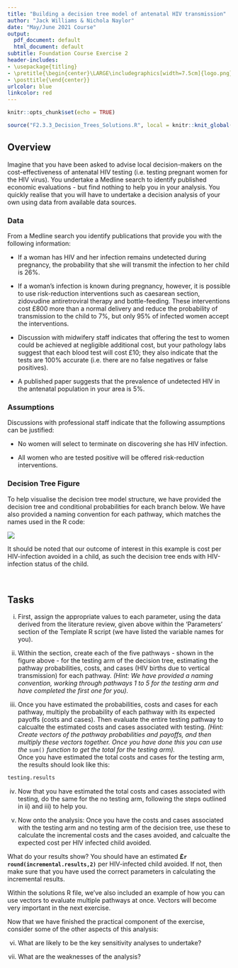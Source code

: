 ```yaml
---
title: "Building a decision tree model of antenatal HIV transmission"
author: "Jack Williams & Nichola Naylor"
date: "May/June 2021 Course"
output:
  pdf_document: default
  html_document: default
subtitle: Foundation Course Exercise 2
header-includes:
- \usepackage{titling}
- \pretitle{\begin{center}\LARGE\includegraphics[width=7.5cm]{logo.png}\\[\bigskipamount]}
- \posttitle{\end{center}}
urlcolor: blue
linkcolor: red
---
```

```r
knitr::opts_chunk$set(echo = TRUE)
```

```r
source("F2.3.3_Decision_Trees_Solutions.R", local = knitr::knit_global())
```

## Overview 

Imagine that you have been asked to advise local decision-makers on the cost-effectiveness of antenatal HIV testing (i.e. testing pregnant women for the HIV virus).  You undertake a Medline search to identify published economic evaluations - but find nothing to help you in your analysis.  You quickly realise that you will have to undertake a decision analysis of your own using data from available data sources.

### Data

From a Medline search you identify publications that provide you with the following information:

* If a woman has HIV and her infection remains undetected during pregnancy, the probability that she will transmit the infection to her child is 26%.

* If a woman’s infection is known during pregnancy, however, it is possible to use risk-reduction interventions such as caesarean section, zidovudine antiretroviral therapy and bottle-feeding.  These interventions cost £800 more than a normal delivery and reduce the probability of transmission to the child to 7%, but only 95% of infected women accept the interventions.

* Discussion with midwifery staff indicates that offering the test to women could be achieved at negligible additional cost, but your pathology labs suggest that each blood test will cost £10; they also indicate that the tests are 100% accurate (i.e. there are no false negatives or false positives).  

* A published paper suggests that the prevalence of undetected HIV in the antenatal population in your area is 5%.

### Assumptions 

Discussions with professional staff indicate that the following assumptions can be justified:

* No women will select to terminate on discovering she has HIV infection.

* All women who are tested positive will be offered risk-reduction interventions.  


### Decision Tree Figure 

To help visualise the decision tree model structure, we have provided the decision tree and conditional probabilities for each branch below. We have also provided a naming convention for each pathway, which matches the names used in the R code: 

![](DecisionTreeHIV2.png)

It should be noted that our outcome of interest in this example is cost per HIV-infection avoided in a child, as such the decision tree ends with HIV-infection status of the child. 

\  

## Tasks

i) First, assign the appropriate values to each parameter, using the data derived from the literature review, given above within the 'Parameters' section of the Template R script (we have listed the variable names for you). 

ii) Within the <Decision Tree> section, create each of the five pathways - shown in the figure above - for the testing arm of the decision tree, estimating the pathway probabilities, costs, and cases (HIV births due to vertical transmission) for each pathway. _(Hint: We have provided a naming convention, working through pathways 1 to 5 for the testing arm and have completed the first one for you)._

iii) Once you have estimated the probabilities, costs and cases for each pathway, multiply the probability of each pathway with its expected payoffs (costs and cases). Then evaluate the entire testing pathway to calcualte the estimated costs and cases associated with testing.  _(Hint: Create vectors of the pathway probabilities and payoffs, and then multiply these vectors together. Once you have done this you can use the_ `sum()` _function to get the total for the testing arm)._  
Once you have estimated the total costs and cases for the testing arm, the results should look like this: 

```r
testing.results
```


iv) Now that you have estimated the total costs and cases associated with testing, do the same for the no testing arm, following the steps outlined in ii) and iii) to help you.   

v) Now onto the analysis: Once you have the costs and cases associated with the testing arm and no testing arm of the decision tree, use these to calculate the incremental costs and the cases avoided, and calcualte the expected cost per HIV infected child avoided.

What do your results show? You should have an estimated __£`r round(incremental.results,2)`__ per HIV-infected child avoided. If not, then make sure that you have used the correct parameters in calculating the incremental results. 

Within the solutions R file, we've also included an example of how you can use vectors to evaluate multiple pathways at once. Vectors will become very important in the next exercise.

Now that we have finished the practical component of the exercise, consider some of the other aspects of this analysis:

vi)	What are likely to be the key sensitivity analyses to undertake?

vii) What are the weaknesses of the analysis?

